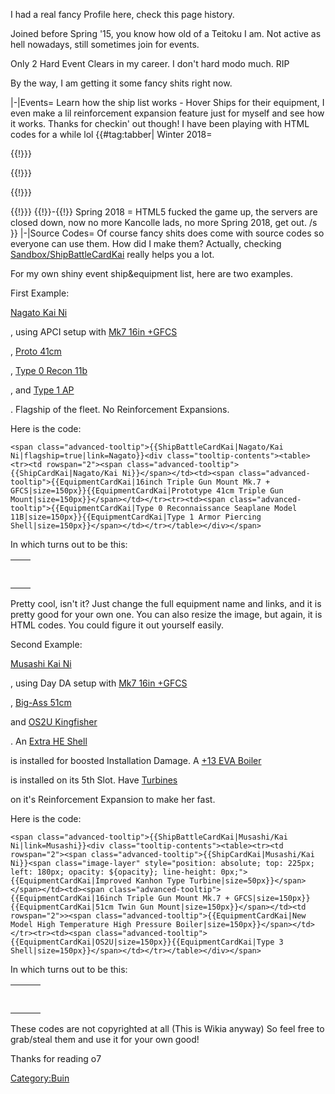 I had a real fancy Profile here, check this page history.

Joined before Spring '15, you know how old of a Teitoku I am. Not active as hell nowadays, still sometimes join for events.

Only 2 Hard Event Clears in my career. I don't hard modo much. RIP

By the way, I am getting it some fancy shits right now.

<tabber>
|-|Events=
Learn how the ship list works - Hover Ships for their equipment, I even make a lil reinforcement expansion feature just for myself and see how it works. Thanks for checkin' out though! I have been playing with HTML codes for a while lol
{{#tag:tabber|
Winter 2018=

{{{!}} border="1" class="article-table" style="width: 650px;"
! colspan="2" style="text-align: center; background:#E0FFFF"{{!}} Winter 2018 Event (Ongoing)
[[File:Winter_2018_Event_Banner.gif|650px]]
{{!}}-
{{!}} style="background:#e5d5ff; color:red; font-size:120%;"{{!}}<b>Fucking Tanaka REEEEEEEEEEEEEEEEEEEEEEEEEEEEEEEE </b>
<b>Okay really. Fuck you literally, Tanaka</b>

<div style="color:black"><b>Why Fancy Planners? To reinforce my shitty Wikia HTML skills shit. </b>
<b>All the equips listed is for the Boss. Each TP/HP Bar count as one, and THOSE FUCKING GLIMMICKS WON'T COUNT IT REEEEEEEEEEE</b>
{{{!}} class="mw-collapsible mw-collapsed wikitable" style="width: 625px; text-align: center;"
! colspan="2" style="background:#c0eaff"{{!}} E-1 (Hard Clear!)
[[File:Winter_2018_Event_E-1_Banner.png]]
{{!}}-
{{!}} style="background:#e5d5ff; font-size:100%; text-align: left;"{{!}}<b>Fuck off lads, ASW time. No Isuzu this time. Throwing in my Waifus as replacement. </b>
<b>BTW I REGRET NOT GETTIN' DAT 124 ASDICK REEEEEEEE</b>
{{{!}} border="0" cellpadding="0" cellspacing="0" class="article-table" style="width: 600px;"
! colspan="2" style="text-align: center; background:#8B0000; color:#FFFFFF"{{!}} Mode: Hard (甲作戦)
{{!}}-
! colspan="2" style="text-align: center; background:#8B0000; color:#FFFFFF"{{!}}
Stats: LOS33(x1/x3/x4):15.5/55.5/75.5, FAST
{{!}}-
! style="text-align: center; background:#8B0000; color:#FFFFFF"{{!}} Fleet
! style="text-align: center; background:#8B0000; color:#FFFFFF"{{!}} Level & Notes
{{!}}-
{{!}} style="text-align: center; background:#FFFAFA;"{{!}}<span class="advanced-tooltip">{{ShipBattleCardKai|Hatsukaze/Kai|flagship=true|link=Hatsukaze}}<div class="tooltip-contents">
<table><tr><td rowspan="2"><span class="advanced-tooltip">{{ShipCardKai|Hatsukaze/Kai}}<span class="image-layer" style="position: absolute; top: 225px; left: 180px; opacity: ${opacity}; line-height: 0px;">{{EquipmentCardKai|Emergency Repair Personnel|size=50px}}</span></span></td><td><span class="advanced-tooltip">{{EquipmentCardKai|Type 3 Active Sonar|size=150px}}{{EquipmentCardKai|Type 3 Active Sonar|size=150px}}</span></td></tr><tr><td><span class="advanced-tooltip">{{EquipmentCardKai|Type 3 Depth Charge Projector|size=150px}}</span></td></tr></table></div></span>
{{!}} style="text-align: center; background:#FFFAFA;"{{!}}<b>123+ , OSAW</b>
{{!}}-
{{!}} style="text-align: center; background:#FFFAFA;"{{!}}<span class="advanced-tooltip">{{ShipBattleCardKai|Sendai/Kai Ni|link=Sendai}}
<div class="tooltip-contents"><table><tr><td rowspan="2"><span class="advanced-tooltip">{{ShipCardKai|Sendai/Kai Ni}}</span></td><td><span class="advanced-tooltip">{{EquipmentCardKai|Type 4 Passive Sonar|size=150px}}{{EquipmentCardKai|Type 3 Active Sonar|size=150px}}</span></td></tr><tr><td><span class="advanced-tooltip">{{EquipmentCardKai|Type 3 Depth Charge Projector|size=150px}}</span></td></tr></table></div></span>
{{!}} style="text-align: center; background:#FFFAFA;"{{!}}<b>93+ , OSAW</b>
{{!}}-
{{!}} style="text-align: center; background:#FFFAFA;"{{!}}<span class="advanced-tooltip">{{ShipBattleCardKai|Hibiki/Kai Ni|link=Hibiki}}
<div class="tooltip-contents"><table><tr><td rowspan="2"><span class="advanced-tooltip">{{ShipCardKai|Hibiki/Kai Ni}}</span></td><td><span class="advanced-tooltip">{{EquipmentCardKai|Type 3 Active Sonar|size=150px}}{{EquipmentCardKai|Type 3 Active Sonar|size=150px}}</span></td></tr><tr><td><span class="advanced-tooltip">{{EquipmentCardKai|Type 3 Depth Charge Projector|size=150px}}</span></td></tr></table></div></span>
{{!}} style="text-align: center; background:#FFFAFA;"{{!}}<b>95+ , OASW</b>
{{!}}-
{{!}} style="text-align: center; background:#FFFAFA;"{{!}}<span class="advanced-tooltip">{{ShipBattleCardKai|Naka/Kai Ni|link=Naka}}
<div class="tooltip-contents"><table><tr><td rowspan="2"><span class="advanced-tooltip">{{ShipCardKai|Naka/Kai Ni}}</span></td><td><span class="advanced-tooltip">{{EquipmentCardKai|Type 3 Active Sonar|size=150px}}{{EquipmentCardKai|Type 2 Depth Charge|size=150px}}</span></td></tr><tr><td><span class="advanced-tooltip">{{EquipmentCardKai|Type 3 Depth Charge Projector|size=150px}}</span></td></tr></table></div></span>
{{!}} style="text-align: center; background:#FFFAFA;"{{!}}<b>53+</b>
{{!}}-
{{!}} style="text-align: center; background:#FFFAFA;"{{!}}<span class="advanced-tooltip">{{ShipBattleCardKai|Murasame/Kai|link=Murasame}}
<div class="tooltip-contents"><table><tr><td rowspan="2"><span class="advanced-tooltip">{{ShipCardKai|Murasame/Kai}}</span></td><td><span class="advanced-tooltip">{{EquipmentCardKai|Type 3 Active Sonar|size=150px}}{{EquipmentCardKai|Type 3 Depth Charge Projector|size=150px}}</span></td></tr><tr><td><span class="advanced-tooltip">{{EquipmentCardKai|Type 22 Surface Radar Kai 4|size=150px}}</span></td></tr></table></div></span>
{{!}} style="text-align: center; background:#FFFAFA;"{{!}}<b>49+</b>
{{!}}-
{{!}} style="text-align: center; background:#FFFAFA;"{{!}}<span class="advanced-tooltip">{{ShipBattleCardKai|Shouhou/Kai|link=Shouhou}}
<div class="tooltip-contents"><table><tr><td rowspan="2"><span class="advanced-tooltip">{{ShipCardKai|Shouhou/Kai}}</span></td><td><span class="advanced-tooltip">{{EquipmentCardKai|Tenzan Model 12 (Murata Squadron)|size=150px}}{{EquipmentCardKai|Type 97 Torpedo Bomber (Tomonaga Squadron)|size=150px}}</span></td></tr><tr><td><span class="advanced-tooltip">{{EquipmentCardKai|Type 97 Torpedo Bomber (Skilled)|size=150px}}{{EquipmentCardKai|Saiun|size=150px}}</span></td></tr></table></div></span>
{{!}} style="text-align: center; background:#FFFAFA;"{{!}}<b>49+</b>
{{!}}-
! colspan="2" style="width: 325px;text-align: center; background:#8B0000; color:#FFFFFF"{{!}} LBAS
{{!}}-
{{!}} colspan="2" style="width: 325px;text-align:center; background:#FFFAFA;"{{!}}<span class="advanced-tooltip">{{EquipmentCardKai|Toukai (901 Air Group)|link=Toukai (901 Air Group)|size=80px}}<div class="tooltip-contents"><span class="advanced-tooltip">{{EquipmentCardKai|Toukai (901 Air Group)}}</span></div></span> <span class="advanced-tooltip">{{EquipmentCardKai|Prototype Toukai|link=Prototype Toukai||size=80px}}<div class="tooltip-contents"><span class="advanced-tooltip">{{EquipmentCardKai|Prototype Toukai}}</span></div></span> <span class="advanced-tooltip">{{EquipmentCardKai|Type 1 Land-based Attack Aircraft Model 22A|link=Type 1 Land-based Attack Aircraft Model 22A|size=80px}}<div class="tooltip-contents"><span class="advanced-tooltip">{{EquipmentCardKai|Type 1 Land-based Attack Aircraft Model 22A}}</span></div></span> <span class="advanced-tooltip">{{EquipmentCardKai|Type 1 Land-based Attack Aircraft Model 34|link=Type 1 Land-based Attack Aircraft Model 34|size=80px}}<div class="tooltip-contents"><span class="advanced-tooltip">{{EquipmentCardKai|Type 1 Land-based Attack Aircraft Model 34}}</span></div></span>
{{!}}-
! colspan="2" style="width: 325px;text-align: center; background:#8B0000; color:#FFFFFF"{{!}} Noticeable drops
{{!}}-
{{!}} colspan="2" style="width: 325px;text-align:center; background:#FFFAFA;"{{!}}<span class="advanced-tooltip">{{ShipBattleCardKai|Maruyu|link=Maruyu}}<div class="tooltip-contents"><span class="advanced-tooltip">{{ShipCardKai|Maruyu}}</span></div></span> <b>x1</b>
{{!}}-
! colspan="2" style="width: 325px;text-align: center; background:#8B0000; color:#FFFFFF"{{!}} Extra Ship(s)
{{!}}-
! style="width: 325px;text-align: center; background:#8B0000; color:#FFFFFF"{{!}} Ship(s)
! style="width: 325px;text-align: center; background:#8B0000; color:#FFFFFF"{{!}} Reason
{{!}}-
{{!}} style="width: 325px;text-align:center; background:#FFFAFA;"{{!}} N/A
<b>(Clean Clear!)</b>
{{!}} style="width: 325px;text-align:center; background:#FFFAFA;"{{!}} N/A
<b>(Clean Clear!)</b>
{{!}}}
{{!}}}

{{{!}} class="mw-collapsible mw-collapsed wikitable" style="width: 625px; text-align: center;"
! colspan="2" style="background:#c0eaff"{{!}} E-2 (Hard Clear!)
[[File:Winter_2018_Event_E-2_Banner.png]]
{{!}}-
{{!}} style="background:#e5d5ff; font-size:100%; text-align: left;"{{!}}<b>So I beat E-1. Well the first maps are quite easy anyway. Making the Ship List Below though, is harder than this map...probably.

Fuck the Gimmicks and Double Shiplocks, though. There goes Nishimura Fleet.</b>
{{{!}} border="0" cellpadding="0" cellspacing="0" class="article-table" style="width: 600px;"
! colspan="2" style="text-align: center; background:#8B0000; color:#FFFFFF"{{!}} Mode: Hard (甲作戦)
{{!}}-
! colspan="2" style="text-align: center; background:#8B0000; color:#FFFFFF"{{!}}
Stats: Kurita Fleet Members: 8
{{!}}-
! style="text-align: center; background:#8B0000; color:#FFFFFF"{{!}} Main Fleet
! style="text-align: center; background:#8B0000; color:#FFFFFF"{{!}} Level & Notes
{{!}}-
{{!}} style="text-align: center; background:#FFFAFA;"{{!}}<span class="advanced-tooltip">{{ShipBattleCardKai|Maya/Kai Ni|flagship=true|link=Maya}}<div class="tooltip-contents">
<table><tr><td rowspan="2"><span class="advanced-tooltip">{{ShipCardKai|Maya/Kai Ni}}</span></td><td><span class="advanced-tooltip">{{EquipmentCardKai|Fleet Command Facility|size=150px}}</span><span class="advanced-tooltip">{{EquipmentCardKai|25mm Triple Autocannon Mount (Concentrated Deployment)|size=150px}}</span></td></tr><tr><td><span class="advanced-tooltip">{{EquipmentCardKai|5inch Twin Gun Mount Mk.28 mod.2|size=150px}}</span><span class="advanced-tooltip">{{EquipmentCardKai|FuMO25 Radar|size=150px}}</span></td></tr></table></div></span>
{{!}} style="text-align: center; background:#FFFAFA;"{{!}}<b>99, AACI, FCF</b>
{{!}}-
{{!}} style="text-align: center; background:#FFFAFA;"{{!}}<span class="advanced-tooltip">{{ShipBattleCardKai|Roma/Kai|link=Roma}}<div class="tooltip-contents">
<table><tr><td rowspan="2"><span class="advanced-tooltip">{{ShipCardKai|Roma/Kai}}</span></td><td><span class="advanced-tooltip">{{EquipmentCardKai|16inch Triple Gun Mount Mk.7|size=150px}}</span><span class="advanced-tooltip">{{EquipmentCardKai|16inch Triple Gun Mount Mk.7|size=150px}}</span></td></tr><tr><td><span class="advanced-tooltip">{{EquipmentCardKai|Type 0 Observation Seaplane|size=150px}}</span><span class="advanced-tooltip">{{EquipmentCardKai|Type 2 Seaplane Fighter Kai|size=150px}}</span></td></tr></table></div></span>
{{!}} style="text-align: center; background:#FFFAFA;"{{!}}<b>99, DDA</b>
{{!}}-
{{!}} style="text-align: center; background:#FFFAFA;"{{!}}<span class="advanced-tooltip">{{ShipBattleCardKai|Haruna/Kai Ni|link=Haruna}}<div class="tooltip-contents">
<table><tr><td rowspan="2"><span class="advanced-tooltip">{{ShipCardKai|Haruna/Kai Ni}}</span></td><td><span class="advanced-tooltip">{{EquipmentCardKai|38.1cm Mk.I Twin Gun Mount|size=150px}}</span><span class="advanced-tooltip">{{EquipmentCardKai|38.1cm Mk.I Twin Gun Mount|size=150px}}</span></td></tr><tr><td><span class="advanced-tooltip">{{EquipmentCardKai|Type 0 Reconnaissance Seaplane Model 11B (Skilled)|size=150px}}</span><span class="advanced-tooltip">{{EquipmentCardKai|Type 1 Armor Piercing Shell|size=150px}}</span></td></tr></table></div></span>
{{!}} style="text-align: center; background:#FFFAFA;"{{!}}<b>99, APCI</b>
{{!}}-
{{!}} style="text-align: center; background:#FFFAFA;"{{!}}<span class="advanced-tooltip">{{ShipBattleCardKai|Kumano/Carrier Kai Ni|link=Kumano}}<div class="tooltip-contents">
<table><tr><td rowspan="2"><span class="advanced-tooltip">{{ShipCardKai|Kumano/Carrier Kai Ni}}</span></td><td><span class="advanced-tooltip">{{EquipmentCardKai|Tenzan Model 12 (Murata Squadron)|size=150px}}</span><span class="advanced-tooltip">{{EquipmentCardKai|Fw 190T Kai|size=150px}}</span></td></tr><tr><td><span class="advanced-tooltip">{{EquipmentCardKai|Reppuu|size=150px}}</span><span class="advanced-tooltip">{{EquipmentCardKai|Reppuu|size=150px}}</span></td></tr></table></div></span>
{{!}} style="text-align: center; background:#FFFAFA;"{{!}}<b>99</b>
{{!}}-
{{!}} style="text-align: center; background:#FFFAFA;"{{!}}<span class="advanced-tooltip">{{ShipBattleCardKai|Suzuya/Carrier Kai Ni|link=Suzuya}}<div class="tooltip-contents">
<table><tr><td rowspan="2"><span class="advanced-tooltip">{{ShipCardKai|Suzuya/Carrier Kai Ni}}</span></td><td><span class="advanced-tooltip">{{EquipmentCardKai|Type 97 Torpedo Bomber (Tomonaga Squadron)|size=150px}}</span><span class="advanced-tooltip">{{EquipmentCardKai|Reppuu|size=150px}}</span></td></tr><tr><td><span class="advanced-tooltip">{{EquipmentCardKai|Reppuu|size=150px}}</span><span class="advanced-tooltip">{{EquipmentCardKai|Saiun|size=150px}}</span></td></tr></table></div></span>
{{!}} style="text-align: center; background:#FFFAFA;"{{!}}<b>95+</b>
{{!}}-
{{!}} style="text-align: center; background:#FFFAFA;"{{!}}<span class="advanced-tooltip">{{ShipBattleCardKai|Mikuma/Kai|link=Mikuma}}<div class="tooltip-contents">
<table><tr><td rowspan="2"><span class="advanced-tooltip">{{ShipCardKai|Mikuma/Kai}}</span></td><td><span class="advanced-tooltip">{{EquipmentCardKai|20.3cm (No.2) Twin Gun Mount|size=150px}}</span><span class="advanced-tooltip">{{EquipmentCardKai|Zuiun Model 12|size=150px}}</span></td></tr><tr><td><span class="advanced-tooltip">{{EquipmentCardKai|20.3cm (No.2) Twin Gun Mount|size=150px}}</span><span class="advanced-tooltip">{{EquipmentCardKai|Zuiun Model 12|size=150px}}</span></td></tr></table></div></span>
{{!}} style="text-align: center; background:#FFFAFA;"{{!}}<b>76+, DDA</b>
{{!}}-
! style="text-align: center; background:#8B0000; color:#FFFFFF"{{!}} Escort Fleet
! style="text-align: center; background:#8B0000; color:#FFFFFF"{{!}} Level & Notes
{{!}}-
{{!}} style="text-align: center; background:#FFFAFA;"{{!}}<span class="advanced-tooltip">{{ShipBattleCardKai|Jintsuu/Kai Ni|flagship=true|link=Jintsuu}}<div class="tooltip-contents">
<table><tr><td rowspan="2"><span class="advanced-tooltip">{{ShipCardKai|Jintsuu/Kai Ni}}</span></td><td><span class="advanced-tooltip">{{EquipmentCardKai|20.3cm (No.3) Twin Gun Mount|size=150px}}</span><span class="advanced-tooltip">{{EquipmentCardKai|20.3cm (No.3) Twin Gun Mount|size=150px}}</span></td></tr><tr><td><span class="advanced-tooltip">{{EquipmentCardKai|Type 98 Reconnaissance Seaplane (Night Recon)|size=150px}}</span></td></tr></table></div></span>
{{!}} style="text-align: center; background:#FFFAFA;"{{!}}<b>99, DDA</b>
{{!}}-
{{!}} style="text-align: center; background:#FFFAFA;"{{!}}<span class="advanced-tooltip">{{ShipBattleCardKai|Choukai/Kai Ni|link=Choukai}}<div class="tooltip-contents">
<table><tr><td rowspan="2"><span class="advanced-tooltip">{{ShipCardKai|Choukai/Kai Ni}}</span></td><td><span class="advanced-tooltip">{{EquipmentCardKai|SKC34 20.3cm Twin Gun Mount|size=150px}}</span><span class="advanced-tooltip">{{EquipmentCardKai|SKC34 20.3cm Twin Gun Mount|size=150px}}</span></td></tr><tr><td><span class="advanced-tooltip">{{EquipmentCardKai|Type 0 Observation Seaplane|size=150px}}</span><span class="advanced-tooltip">{{EquipmentCardKai|Star Shell|size=150px}}</span></td></tr></table></div></span>
{{!}} style="text-align: center; background:#FFFAFA;"{{!}}<b>92+, DDA</b>
{{!}}-
{{!}} style="text-align: center; background:#FFFAFA;"{{!}}<span class="advanced-tooltip">{{ShipBattleCardKai|Kitakami/Kai Ni|link=Kitakami}}<div class="tooltip-contents">
<table><tr><td rowspan="2"><span class="advanced-tooltip">{{ShipCardKai|Kitakami/Kai Ni}}</span></td><td><span class="advanced-tooltip">{{EquipmentCardKai|OTO 152mm Triple Rapid Fire Gun Mount|size=150px}}</span><span class="advanced-tooltip">{{EquipmentCardKai|OTO 152mm Triple Rapid Fire Gun Mount|size=150px}}</span></td></tr><tr><td><span class="advanced-tooltip">{{EquipmentCardKai|Kouhyouteki|size=150px}}</span></td></tr></table></div></span>
{{!}} style="text-align: center; background:#FFFAFA;"{{!}}<b>99, OTorp</b>
{{!}}-
{{!}} style="text-align: center; background:#FFFAFA;"{{!}}<span class="advanced-tooltip">{{ShipBattleCardKai|Urakaze/Kai|link=Urakaze}}<div class="tooltip-contents">
<table><tr><td rowspan="2"><span class="advanced-tooltip">{{ShipCardKai|Urakaze/Kai}}</span></td><td><span class="advanced-tooltip">{{EquipmentCardKai|10cm Twin High-angle Gun Mount + Anti-Aircraft Fire Director|size=150px}}</span><span class="advanced-tooltip">{{EquipmentCardKai|10cm Twin High-angle Gun Mount + Anti-Aircraft Fire Director|size=150px}}</span></td></tr><tr><td><span class="advanced-tooltip">{{EquipmentCardKai|Searchlight|size=150px}}</span></td></tr></table></div></span>
{{!}} style="text-align: center; background:#FFFAFA;"{{!}}<b>35+</b>
{{!}}-
{{!}} style="text-align: center; background:#FFFAFA;"{{!}}<span class="advanced-tooltip">{{ShipBattleCardKai|Shimakaze/Kai|link=Shimakaze}}<div class="tooltip-contents">
<table><tr><td rowspan="2"><span class="advanced-tooltip">{{ShipCardKai|Shimakaze/Kai}}</span></td><td><span class="advanced-tooltip">{{EquipmentCardKai|10cm Twin High-angle Gun Mount + Anti-Aircraft Fire Director|size=150px}}</span><span class="advanced-tooltip">{{EquipmentCardKai|10cm Twin High-angle Gun Mount + Anti-Aircraft Fire Director|size=150px}}</span></td></tr><tr><td><span class="advanced-tooltip">{{EquipmentCardKai|Type 13 Air Radar Kai|size=150px}}</span></td></tr></table></div></span>
{{!}} style="text-align: center; background:#FFFAFA;"{{!}}<b>54+, AACI</b>
{{!}}-
{{!}} style="text-align: center; background:#FFFAFA;"{{!}}<span class="advanced-tooltip">{{ShipBattleCardKai|Yukikaze/Kai|link=Yukikaze}}<div class="tooltip-contents">
<table><tr><td rowspan="2"><span class="advanced-tooltip">{{ShipCardKai|Yukikaze/Kai}}</span></td><td><span class="advanced-tooltip">{{EquipmentCardKai|61cm Quintuple (Oxygen) Torpedo Mount|size=150px}}</span><span class="advanced-tooltip">{{EquipmentCardKai|61cm Quintuple (Oxygen) Torpedo Mount|size=150px}}</span></td></tr><tr><td><span class="advanced-tooltip">{{EquipmentCardKai|Skilled Lookouts|size=150px}}</span></td></tr></table></div></span>
{{!}} style="text-align: center; background:#FFFAFA;"{{!}}<b>100+, TorpCI</b>
{{!}}-
! colspan="2" style="width: 325px;text-align: center; background:#8B0000; color:#FFFFFF"{{!}} LBAS
{{!}}-
{{!}} colspan="2" style="width: 325px;text-align:center; background:#FFFAFA;"{{!}}<span class="advanced-tooltip">{{EquipmentCardKai|Type 1 Land-based Attack Aircraft Model 22A|link=Type 1 Land-based Attack Aircraft Model 22A|size=80px}}<div class="tooltip-contents"><span class="advanced-tooltip">{{EquipmentCardKai|Type 1 Land-based Attack Aircraft Model 22A}}</span></div></span> <span class="advanced-tooltip">{{EquipmentCardKai|Type 1 Land-based Attack Aircraft Model 34|link=Type 1 Land-based Attack Aircraft Model 34|size=80px}}<div class="tooltip-contents"><span class="advanced-tooltip">{{EquipmentCardKai|Type 1 Land-based Attack Aircraft Model 34}}</span></div></span> <span class="advanced-tooltip">{{EquipmentCardKai|Type 1 Land-based Attack Aircraft|link=Type 1 Land-based Attack Aircraft|size=80px}}<div class="tooltip-contents"><span class="advanced-tooltip">{{EquipmentCardKai|Type 1 Land-based Attack Aircraft}}</span></div></span> <span class="advanced-tooltip">{{EquipmentCardKai|Type 2 Large Flying Boat|link=Type 2 Large Flying Boat||size=80px}}<div class="tooltip-contents"><span class="advanced-tooltip">{{EquipmentCardKai|Type 2 Large Flying Boat}}</span></div></span>
{{!}}-
! colspan="2" style="width: 325px;text-align: center; background:#8B0000; color:#FFFFFF"{{!}} Noticeable drops
{{!}}-
{{!}} colspan="2" style="width: 325px;text-align:center; background:#FFFAFA;"{{!}}<span class="advanced-tooltip">{{ShipBattleCardKai|Kunashiri|link=Kunashiri}}<div class="tooltip-contents"><span class="advanced-tooltip">{{ShipCardKai|Kunashiri}}</span></div></span>
{{!}}-
! colspan="2" style="width: 325px;text-align: center; background:#8B0000; color:#FFFFFF"{{!}} Extra Ship(s)
{{!}}-
! style="width: 325px;text-align: center; background:#8B0000; color:#FFFFFF"{{!}} Ship(s)
! style="width: 325px;text-align: center; background:#8B0000; color:#FFFFFF"{{!}} Reason
{{!}}-
{{!}} style="width: 325px;text-align:center; background:#FFFAFA;"{{!}}<span class="advanced-tooltip">{{ShipBattleCardKai|Fusou/Kai Ni|link=Fusou}}
<div class="tooltip-contents"><span class="advanced-tooltip">{{ShipCardKai|Fusou/Kai Ni}}</span></div></span>
{{!}} rowspan="7" style="width: 325px;text-align:center; background:#FFFAFA;"{{!}}<b>Nishimura Fleet</b>
{{!}}-
{{!}} style="width: 325px;text-align:center; background:#FFFAFA;"{{!}}<span class="advanced-tooltip">{{ShipBattleCardKai|Yamashiro/Kai Ni|link=Yamashiro}}
<div class="tooltip-contents"><span class="advanced-tooltip">{{ShipCardKai|Yamashiro/Kai Ni}}</span></div></span>
{{!}}-
{{!}} style="width: 325px;text-align:center; background:#FFFAFA;"{{!}}<span class="advanced-tooltip">{{ShipBattleCardKai|Mogami/Kai|link=Mogami}}
<div class="tooltip-contents"><span class="advanced-tooltip">{{ShipCardKai|Mogami/Kai}}</span></div></span>
{{!}}-
{{!}} style="width: 325px;text-align:center; background:#FFFAFA;"{{!}}<span class="advanced-tooltip">{{ShipBattleCardKai|Michishio/Kai|link=Michishio}}
<div class="tooltip-contents"><span class="advanced-tooltip">{{ShipCardKai|Michishio/Kai}}</span></div></span>
{{!}}-
{{!}} style="width: 325px;text-align:center; background:#FFFAFA;"{{!}}<span class="advanced-tooltip">{{ShipBattleCardKai|Asagumo/Kai|link=Asagumo}}
<div class="tooltip-contents"><span class="advanced-tooltip">{{ShipCardKai|Asagumo/Kai}}</span></div></span>
{{!}}-
{{!}} style="width: 325px;text-align:center; background:#FFFAFA;"{{!}}<span class="advanced-tooltip">{{ShipBattleCardKai|Yamagumo/Kai|link=Yamagumo}}
<div class="tooltip-contents"><span class="advanced-tooltip">{{ShipCardKai|Yamagumo/Kai}}</span></div></span>
{{!}}-
{{!}} style="width: 325px;text-align:center; background:#FFFAFA;"{{!}}<span class="advanced-tooltip">{{ShipBattleCardKai|Shigure/Kai Ni|link=Shigure}}
<div class="tooltip-contents"><span class="advanced-tooltip">{{ShipCardKai|Shigure/Kai Ni}}</span></div></span>
{{!}}}
{{!}}}

{{{!}} class="mw-collapsible mw-collapsed wikitable" style="width: 625px; text-align: center;"
! colspan="2" style="background:#c0eaff"{{!}} E-3
[[File:Winter_2018_Event_E-3_Banner.png]]
{{!}}-
{{!}} style="background:#e5d5ff; font-size:100%; text-align: left;"{{!}}<b>Locking Ozawa here. There's nothing bigger than it. Since my pals told me,"This is not hard," I am going to complete this map in Hard Mode.

Godspeed. Good thing there is no extra tags.</b>
{{{!}} border="0" cellpadding="0" cellspacing="0" class="article-table" style="width: 600px;"
! colspan="2" style="text-align: center; background:#8B0000; color:#FFFFFF"{{!}} Mode: Hard (甲作戦)
{{!}}-
! colspan="2" style="text-align: center; background:#8B0000; color:#FFFFFF"{{!}}
Stats: Ozawa Fleet Members: 8
{{!}}-
! style="text-align: center; background:#8B0000; color:#FFFFFF"{{!}} Main Fleet
! style="text-align: center; background:#8B0000; color:#FFFFFF"{{!}} Level & Notes
{{!}}-
{{!}} style="text-align: center; background:#FFFAFA;"{{!}}<span class="advanced-tooltip">{{ShipBattleCardKai|Hyuuga/Kai|flagship=true|link=Hyuuga}}<div class="tooltip-contents">
<table><tr><td rowspan="2"><span class="advanced-tooltip">{{ShipCardKai|Hyuuga/Kai}}</span></td><td><span class="advanced-tooltip">{{EquipmentCardKai|Prototype 41cm Triple Gun Mount|size=150px}}</span><span class="advanced-tooltip">{{EquipmentCardKai|Prototype 41cm Triple Gun Mount|size=150px}}</span></td></tr><tr><td><span class="advanced-tooltip">{{EquipmentCardKai|Fleet Command Facility|size=150px}}</span><span class="advanced-tooltip">{{EquipmentCardKai|Zuiun Model 12|size=150px}}</span></td></tr></table></div></span>
{{!}} style="text-align: center; background:#FFFAFA;"{{!}}<b>62+, DDA, FCF</b>
{{!}}-
{{!}} style="text-align: center; background:#FFFAFA;"{{!}}<span class="advanced-tooltip">{{ShipBattleCardKai|Ise/Kai|link=Ise}}<div class="tooltip-contents">
<table><tr><td rowspan="2"><span class="advanced-tooltip">{{ShipCardKai|Ise/Kai}}</span></td><td><span class="advanced-tooltip">{{EquipmentCardKai|16inch Triple Gun Mount Mk.7|size=150px}}</span><span class="advanced-tooltip">{{EquipmentCardKai|16inch Triple Gun Mount Mk.7|size=150px}}</span></td></tr><tr><td><span class="advanced-tooltip">{{EquipmentCardKai|Type 2 Seaplane Fighter Kai|size=150px}}</span><span class="advanced-tooltip">{{EquipmentCardKai|Zuiun Model 12|size=150px}}</span></td></tr></table></div></span>
{{!}} style="text-align: center; background:#FFFAFA;"{{!}}<b>78+, DDA</b>
{{!}}-
{{!}} style="text-align: center; background:#FFFAFA;"{{!}}<span class="advanced-tooltip">{{ShipBattleCardKai|Zuikaku/Kai Ni A|link=Zuikaku}}<div class="tooltip-contents">
<table><tr><td rowspan="2"><span class="advanced-tooltip">{{ShipCardKai|Zuikaku/Kai Ni A}}</span></td><td><span class="advanced-tooltip">{{EquipmentCardKai|Tenzan Model 12 (Murata Squadron)|size=150px}}</span><span class="advanced-tooltip">{{EquipmentCardKai|F4U-1D|size=150px}}</span></td></tr><tr><td><span class="advanced-tooltip">{{EquipmentCardKai|Type 99 Dive Bomber (Egusa Squadron)|size=150px}}</span><span class="advanced-tooltip">{{EquipmentCardKai|Seafire Mk.III Kai|size=150px}}</span></td></tr></table></div></span>
{{!}} style="text-align: center; background:#FFFAFA;"{{!}}<b>99, CVCI</b>
{{!}}-
{{!}} style="text-align: center; background:#FFFAFA;"{{!}}<span class="advanced-tooltip">{{ShipBattleCardKai|Shoukaku/Kai Ni A|link=Shoukaku}}<div class="tooltip-contents">
<table><tr><td rowspan="2"><span class="advanced-tooltip">{{ShipCardKai|Shoukaku/Kai Ni A}}</span></td><td><span class="advanced-tooltip">{{EquipmentCardKai|Type 97 Torpedo Bomber (Tomonaga Squadron)|size=150px}}</span><span class="advanced-tooltip">{{EquipmentCardKai|Fw 190T Kai|size=150px}}</span></td></tr><tr><td><span class="advanced-tooltip">{{EquipmentCardKai|Reppuu|size=150px}}</span><span class="advanced-tooltip">{{EquipmentCardKai|Shiden Kai 2|size=150px}}</span></td></tr></table></div></span>
{{!}} style="text-align: center; background:#FFFAFA;"{{!}}<b>99</b>
{{!}}-
{{!}} style="text-align: center; background:#FFFAFA;"{{!}}<span class="advanced-tooltip">{{ShipBattleCardKai|Chiyoda/Carrier Kai Ni|link=Chiyoda}}<div class="tooltip-contents">
<table><tr><td rowspan="2"><span class="advanced-tooltip">{{ShipCardKai|Chiyoda/Carrier Kai Ni}}</span></td><td><span class="advanced-tooltip">{{EquipmentCardKai|Ryuusei|size=150px}}</span><span class="advanced-tooltip">{{EquipmentCardKai|Reppuu|size=150px}}</span></td></tr><tr><td><span class="advanced-tooltip">{{EquipmentCardKai|Reppuu|size=150px}}</span><span class="advanced-tooltip">{{EquipmentCardKai|Saiun|size=150px}}</span></td></tr></table></div></span>
{{!}} style="text-align: center; background:#FFFAFA;"{{!}}<b>76+</b>
{{!}}-
{{!}} style="text-align: center; background:#FFFAFA;"{{!}}<span class="advanced-tooltip">{{ShipBattleCardKai|Chitose/Carrier Kai Ni|link=Chitose}}<div class="tooltip-contents">
<table><tr><td rowspan="2"><span class="advanced-tooltip">{{ShipCardKai|Chitose/Carrier Kai Ni}}</span></td><td><span class="advanced-tooltip">{{EquipmentCardKai|Ryuusei|size=150px}}</span><span class="advanced-tooltip">{{EquipmentCardKai|Reppuu|size=150px}}</span></td></tr><tr><td><span class="advanced-tooltip">{{EquipmentCardKai|Reppuu|size=150px}}</span><span class="advanced-tooltip">{{EquipmentCardKai|Reppuu|size=150px}}</span></td></tr></table></div></span>
{{!}} style="text-align: center; background:#FFFAFA;"{{!}}<b>72+</b>
{{!}}-
! style="text-align: center; background:#8B0000; color:#FFFFFF"{{!}} Escort Fleet
! style="text-align: center; background:#8B0000; color:#FFFFFF"{{!}} Level & Notes
{{!}}-
{{!}} style="text-align: center; background:#FFFAFA;"{{!}}<span class="advanced-tooltip">{{ShipBattleCardKai|Tama/Kai Ni|flagship=true|link=Tama}}<div class="tooltip-contents">
<table><tr><td rowspan="2"><span class="advanced-tooltip">{{ShipCardKai|Tama/Kai Ni}}</span></td><td><span class="advanced-tooltip">{{EquipmentCardKai|20.3cm (No.3) Twin Gun Mount|size=150px}}</span><span class="advanced-tooltip">{{EquipmentCardKai|20.3cm (No.3) Twin Gun Mount|size=150px}}</span></td></tr><tr><td><span class="advanced-tooltip">{{EquipmentCardKai|Type 98 Reconnaissance Seaplane (Night Recon)|size=150px}}</span></td></tr></table></div></span>
{{!}} style="text-align: center; background:#FFFAFA;"{{!}}<b>70+, DDA</b>
{{!}}-
{{!}} style="text-align: center; background:#FFFAFA;"{{!}}<span class="advanced-tooltip">{{ShipBattleCardKai|Prinz Eugen/Kai|link=Prinz Eugen}}<div class="tooltip-contents">
<table><tr><td rowspan="2"><span class="advanced-tooltip">{{ShipCardKai|Prinz Eugen/Kai}}</span></td><td><span class="advanced-tooltip">{{EquipmentCardKai|SKC34 20.3cm Twin Gun Mount|size=150px}}</span><span class="advanced-tooltip">{{EquipmentCardKai|SKC34 20.3cm Twin Gun Mount|size=150px}}</span></td></tr><tr><td><span class="advanced-tooltip">{{EquipmentCardKai|Type 0 Reconnaissance Seaplane Model 11B (Skilled)|size=150px}}</span><span class="advanced-tooltip">{{EquipmentCardKai|Star Shell|size=150px}}</span></td></tr></table></div></span>
{{!}} style="text-align: center; background:#FFFAFA;"{{!}}<b>99, DDA</b>
{{!}}-
{{!}} style="text-align: center; background:#FFFAFA;"{{!}}<span class="advanced-tooltip">{{ShipBattleCardKai|Ooi/Kai Ni|link=Ooi}}<div class="tooltip-contents">
<table><tr><td rowspan="2"><span class="advanced-tooltip">{{ShipCardKai|Ooi/Kai Ni}}</span></td><td><span class="advanced-tooltip">{{EquipmentCardKai|OTO 152mm Triple Rapid Fire Gun Mount|size=150px}}</span><span class="advanced-tooltip">{{EquipmentCardKai|OTO 152mm Triple Rapid Fire Gun Mount|size=150px}}</span></td></tr><tr><td><span class="advanced-tooltip">{{EquipmentCardKai|Kouhyouteki|size=150px}}</span></td></tr></table></div></span>
{{!}} style="text-align: center; background:#FFFAFA;"{{!}}<b>99, OTorp</b>
{{!}}-
{{!}} style="text-align: center; background:#FFFAFA;"{{!}}<span class="advanced-tooltip">{{ShipBattleCardKai|Kiso/Kai Ni|link=Kiso}}<div class="tooltip-contents">
<table><tr><td rowspan="2"><span class="advanced-tooltip">{{ShipCardKai|Kiso/Kai Ni}}</span></td><td><span class="advanced-tooltip">{{EquipmentCardKai|OTO 152mm Triple Rapid Fire Gun Mount|size=150px}}</span><span class="advanced-tooltip">{{EquipmentCardKai|OTO 152mm Triple Rapid Fire Gun Mount|size=150px}}</span></td></tr><tr><td><span class="advanced-tooltip">{{EquipmentCardKai|Kouhyouteki|size=150px}}</span></td></tr></table></div></span>
{{!}} style="text-align: center; background:#FFFAFA;"{{!}}<b>95+, OTorp</b>
{{!}}-
{{!}} style="text-align: center; background:#FFFAFA;"{{!}}<span class="advanced-tooltip">{{ShipBattleCardKai|Akizuki/Kai|link=Akizuki}}<div class="tooltip-contents">
<table><tr><td rowspan="2"><span class="advanced-tooltip">{{ShipCardKai|Akizuki/Kai}}</span></td><td><span class="advanced-tooltip">{{EquipmentCardKai|10cm Twin High-angle Gun Mount + Anti-Aircraft Fire Director|size=150px}}</span><span class="advanced-tooltip">{{EquipmentCardKai|10cm Twin High-angle Gun Mount + Anti-Aircraft Fire Director|size=150px}}</span></td></tr><tr><td><span class="advanced-tooltip">{{EquipmentCardKai|Type 13 Air Radar Kai|size=150px}}</span></td></tr></table></div></span>
{{!}} style="text-align: center; background:#FFFAFA;"{{!}}<b>60+, AACI</b>
{{!}}-
{{!}} style="text-align: center; background:#FFFAFA;"{{!}}<span class="advanced-tooltip">{{ShipBattleCardKai|Hatsuzuki/Kai|link=Hatsuzuki}}<div class="tooltip-contents">
<table><tr><td rowspan="2"><span class="advanced-tooltip">{{ShipCardKai|Hatsuzuki/Kai}}</span></td><td><span class="advanced-tooltip">{{EquipmentCardKai|10cm Twin High-angle Gun Mount + Anti-Aircraft Fire Director|size=150px}}</span><span class="advanced-tooltip">{{EquipmentCardKai|10cm Twin High-angle Gun Mount + Anti-Aircraft Fire Director|size=150px}}</span></td></tr><tr><td><span class="advanced-tooltip">{{EquipmentCardKai|Type 13 Air Radar Kai|size=150px}}</span></td></tr></table></div></span>
{{!}} style="text-align: center; background:#FFFAFA;"{{!}}<b>45+, AACI</b>
{{!}}-
! colspan="2" style="width: 325px;text-align: center; background:#8B0000; color:#FFFFFF"{{!}} LBAS
{{!}}-
{{!}} colspan="2" style="width: 325px;text-align:center; background:#FFFAFA;"{{!}}<span class="advanced-tooltip">{{EquipmentCardKai|Type 1 Land-based Attack Aircraft Model 22A|link=Type 1 Land-based Attack Aircraft Model 22A|size=80px}}<div class="tooltip-contents"><span class="advanced-tooltip">{{EquipmentCardKai|Type 1 Land-based Attack Aircraft Model 22A}}</span></div></span> <span class="advanced-tooltip">{{EquipmentCardKai|Type 1 Land-based Attack Aircraft Model 34|link=Type 1 Land-based Attack Aircraft Model 34|size=80px}}<div class="tooltip-contents"><span class="advanced-tooltip">{{EquipmentCardKai|Type 1 Land-based Attack Aircraft Model 34}}</span></div></span> <span class="advanced-tooltip">{{EquipmentCardKai|Spitfire Mk.V|link=Spitfire Mk.V|size=80px}}<div class="tooltip-contents"><span class="advanced-tooltip">{{EquipmentCardKai|Spitfire Mk.V}}</span></div></span> <span class="advanced-tooltip">{{EquipmentCardKai|Type 2 Large Flying Boat|link=Type 2 Large Flying Boat||size=80px}}<div class="tooltip-contents"><span class="advanced-tooltip">{{EquipmentCardKai|Type 2 Large Flying Boat}}</span></div></span>
{{!}}-
{{!}} colspan="2" style="width: 325px;text-align:center; background:#FFFAFA;"{{!}}<span class="advanced-tooltip">{{EquipmentCardKai|Type 1 Land-based Attack Aircraft|link=Type 1 Land-based Attack Aircraft|size=80px}}<div class="tooltip-contents"><span class="advanced-tooltip">{{EquipmentCardKai|Type 1 Land-based Attack Aircraft}}</span></div></span> <span class="advanced-tooltip">{{EquipmentCardKai|Type 1 Land-based Attack Aircraft|link=Type 1 Land-based Attack Aircraft|size=80px}}<div class="tooltip-contents"><span class="advanced-tooltip">{{EquipmentCardKai|Type 1 Land-based Attack Aircraft}}</span></div></span> <span class="advanced-tooltip">{{EquipmentCardKai|Type 96 Land-based Attack Aircraft|link=Type 96 Land-based Attack Aircraft|size=80px}}<div class="tooltip-contents"><span class="advanced-tooltip">{{EquipmentCardKai|Type 96 Land-based Attack Aircraft}}</span></div></span> <span class="advanced-tooltip">{{EquipmentCardKai|Type 96 Land-based Attack Aircraft|link=Type 96 Land-based Attack Aircraft|size=80px}}<div class="tooltip-contents"><span class="advanced-tooltip">{{EquipmentCardKai|Type 96 Land-based Attack Aircraft}}</span></div></span>
{{!}}-
! colspan="2" style="width: 325px;text-align: center; background:#8B0000; color:#FFFFFF"{{!}} Noticeable drops
{{!}}-
{{!}} colspan="2" style="width: 325px;text-align:center; background:#FFFAFA;"{{!}}
{{!}}-
! colspan="2" style="width: 325px;text-align: center; background:#8B0000; color:#FFFFFF"{{!}} Extra Ship(s)
{{!}}-
! style="width: 325px;text-align: center; background:#8B0000; color:#FFFFFF"{{!}} Ship(s)
! style="width: 325px;text-align: center; background:#8B0000; color:#FFFFFF"{{!}} Reason
{{!}}-
{{!}} style="width: 325px;text-align:center; background:#FFFAFA;"{{!}}<span class="advanced-tooltip">{{ShipBattleCardKai|I-26/Kai|link=I-26}}
<div class="tooltip-contents"><span class="advanced-tooltip">{{ShipCardKai|I-26/Kai}}</span></div></span>
{{!}} rowspan="3" style="width: 325px;text-align:center; background:#FFFAFA;"{{!}}<b>Route Unlock</b>
{{!}}-
{{!}} style="width: 325px;text-align:center; background:#FFFAFA;"{{!}}<span class="advanced-tooltip">{{ShipBattleCardKai|U-511/Kai|link=U-511}}
<div class="tooltip-contents"><span class="advanced-tooltip">{{ShipCardKai|U-511/Kai}}</span></div></span>
{{!}}-
{{!}} style="width: 325px;text-align:center; background:#FFFAFA;"{{!}}<span class="advanced-tooltip">{{ShipBattleCardKai|I-401/Kai|link=I-401}}
<div class="tooltip-contents"><span class="advanced-tooltip">{{ShipCardKai|I-401/Kai}}</span></div></span>
{{!}}}
{{!}}}

{{{!}} class="mw-collapsible mw-collapsed wikitable" style="width: 625px; text-align: center;"
! colspan="2" style="background:#c0eaff"{{!}} E-4
[[File:Winter_2018_Event_E-4_Banner.png]]
{{!}}-
{{!}} style="background:#FFFFDE"{{!}} Not planned. Yet.
{{!}}}

{{{!}} class="mw-collapsible mw-collapsed wikitable" style="width: 625px; text-align: center;"
! colspan="2" style="background:#c0eaff"{{!}} E-5
[[File:Winter_2018_Event_E-5_Banner.png]]
{{!}}-
{{!}} style="background:#FFFFDE"{{!}} Not planned. Yet.
{{!}}}

{{{!}} class="mw-collapsible mw-collapsed wikitable" style="width: 625px; text-align: center;"
! colspan="2" style="background:#c0eaff"{{!}} E-6
[[File:Winter_2018_Event_E-6_Banner.png]]
{{!}}-
{{!}} style="background:#FFFFDE"{{!}} Not planned. Yet.
{{!}}}

{{{!}} class="mw-collapsible mw-collapsed wikitable" style="width: 625px; text-align: center;"
! colspan="2" style="background:#c0eaff"{{!}} E-7
[[File:Winter_2018_Event_E-7_Banner.png]]
{{!}}-
{{!}} style="background:#FFFFDE"{{!}} Not planned. Yet.
{{!}}}
</div>
{{!}}}
{{!}}-{{!}}
Spring 2018 =
HTML5 fucked the game up, the servers are closed down, now no more Kancolle lads, no more Spring 2018, get out. /s
}}
|-|Source Codes=
Of course fancy shits does come with source codes so everyone can use them. How did I make them? Actually, checking [[Sandbox/ShipBattleCardKai]] really helps you a lot. 

For my own shiny event ship&equipment list, here are two examples.

First Example: 

<span class="advanced-tooltip">[[Nagato|Nagato Kai Ni]]<div class="tooltip-contents"><span class="advanced-tooltip">{{ShipCardKai|Nagato/Kai Ni}}</span></div></span>, using APCI setup with <span class="advanced-tooltip">[[16inch Triple Gun Mount Mk.7 + GFCS|Mk7 16in +GFCS]]<div class="tooltip-contents"><span class="advanced-tooltip">{{EquipmentCardKai|16inch Triple Gun Mount Mk.7 + GFCS}}</span></div></span>, <span class="advanced-tooltip">[[Prototype 41cm Triple Gun Mount|Proto 41cm]]<div class="tooltip-contents"><span class="advanced-tooltip">{{EquipmentCardKai|Prototype 41cm Triple Gun Mount}}</span></div></span>, <span class="advanced-tooltip">[[Type 0 Reconnaissance Seaplane Model 11B|Type 0 Recon 11b]]<div class="tooltip-contents"><span class="advanced-tooltip">{{EquipmentCardKai|Type 0 Reconnaissance Seaplane Model 11B}}</span></div></span>, and <span class="advanced-tooltip">[[Type 1 Armor Piercing Shell|Type 1 AP]]<div class="tooltip-contents"><span class="advanced-tooltip">{{EquipmentCardKai|Type 1 Armor Piercing Shell}}</span></div></span>. Flagship of the fleet. No Reinforcement Expansions.

Here is the code:
<pre><span class="advanced-tooltip">{{ShipBattleCardKai|Nagato/Kai Ni|flagship=true|link=Nagato}}<div class="tooltip-contents"><table><tr><td rowspan="2"><span class="advanced-tooltip">{{ShipCardKai|Nagato/Kai Ni}}</span></td><td><span class="advanced-tooltip">{{EquipmentCardKai|16inch Triple Gun Mount Mk.7 + GFCS|size=150px}}{{EquipmentCardKai|Prototype 41cm Triple Gun Mount|size=150px}}</span></td></tr><tr><td><span class="advanced-tooltip">{{EquipmentCardKai|Type 0 Reconnaissance Seaplane Model 11B|size=150px}}{{EquipmentCardKai|Type 1 Armor Piercing Shell|size=150px}}</span></td></tr></table></div></span></pre>

In which turns out to be this:

<span class="advanced-tooltip">{{ShipBattleCardKai|Nagato/Kai Ni|flagship=true|link=Nagato}}<div class="tooltip-contents"><table><tr><td rowspan="2"><span class="advanced-tooltip">{{ShipCardKai|Nagato/Kai Ni}}</span></td><td><span class="advanced-tooltip">{{EquipmentCardKai|16inch Triple Gun Mount Mk.7 + GFCS|size=150px}}{{EquipmentCardKai|Prototype 41cm Triple Gun Mount|size=150px}}</span></td></tr><tr><td><span class="advanced-tooltip">{{EquipmentCardKai|Type 0 Reconnaissance Seaplane Model 11B|size=150px}}{{EquipmentCardKai|Type 1 Armor Piercing Shell|size=150px}}</span></td></tr></table></div></span>

Pretty cool, isn't it? Just change the full equipment name and links, and it is pretty good for your own one. You can also resize the image, but again, it is HTML codes. You could figure it out yourself easily.

Second Example:

<span class="advanced-tooltip">[[Musashi|Musashi Kai Ni]]<div class="tooltip-contents"><span class="advanced-tooltip">{{ShipCardKai|Musashi/Kai Ni}}</span></div></span>, using Day DA setup with <span class="advanced-tooltip">[[16inch Triple Gun Mount Mk.7 + GFCS|Mk7 16in +GFCS]]<div class="tooltip-contents"><span class="advanced-tooltip">{{EquipmentCardKai|16inch Triple Gun Mount Mk.7 + GFCS}}</span></div></span>, <span class="advanced-tooltip">[[51cm Twin Gun Mount|Big-Ass 51cm]]<div class="tooltip-contents"><span class="advanced-tooltip">{{EquipmentCardKai|51cm Twin Gun Mount}}</span></div></span> and <span class="advanced-tooltip">[[OS2U|OS2U Kingfisher]]<div class="tooltip-contents"><span class="advanced-tooltip">{{EquipmentCardKai|OS2U}}</span></div></span>. An <span class="advanced-tooltip">[[Type 3 Shell|Extra HE Shell]]<div class="tooltip-contents"><span class="advanced-tooltip">{{EquipmentCardKai|Type 3 Shell}}</span></div></span> is installed for boosted Installation Damage. A <span class="advanced-tooltip">[[New Model High Temperature High Pressure Boiler|+13 EVA Boiler]]<div class="tooltip-contents"><span class="advanced-tooltip">{{EquipmentCardKai|New Model High Temperature High Pressure Boiler}}</span></div></span> is installed on its 5th Slot. Have <span class="advanced-tooltip">[[Improved Kanhon Type Turbine|Turbines]]<div class="tooltip-contents"><span class="advanced-tooltip">{{EquipmentCardKai|Improved Kanhon Type Turbine}}</span></div></span> on it's Reinforcement Expansion to make her fast.

Here is the code:
<pre><span class="advanced-tooltip">{{ShipBattleCardKai|Musashi/Kai Ni|link=Musashi}}<div class="tooltip-contents"><table><tr><td rowspan="2"><span class="advanced-tooltip">{{ShipCardKai|Musashi/Kai Ni}}<span class="image-layer" style="position: absolute; top: 225px; left: 180px; opacity: ${opacity}; line-height: 0px;">{{EquipmentCardKai|Improved Kanhon Type Turbine|size=50px}}</span></span></td><td><span class="advanced-tooltip">{{EquipmentCardKai|16inch Triple Gun Mount Mk.7 + GFCS|size=150px}}{{EquipmentCardKai|51cm Twin Gun Mount|size=150px}}</span></td><td rowspan="2">><span class="advanced-tooltip">{{EquipmentCardKai|New Model High Temperature High Pressure Boiler|size=150px}}</span></td></tr><tr><td><span class="advanced-tooltip">{{EquipmentCardKai|OS2U|size=150px}}{{EquipmentCardKai|Type 3 Shell|size=150px}}</span></td></tr></table></div></span></pre>

In which turns out to be this:

<span class="advanced-tooltip">{{ShipBattleCardKai|Musashi/Kai Ni|link=Musashi}}<div class="tooltip-contents"><table><tr><td rowspan="2"><span class="advanced-tooltip">{{ShipCardKai|Musashi/Kai Ni}}<span class="image-layer" style="position: absolute; top: 225px; left: 180px; opacity: ${opacity}; line-height: 0px;">{{EquipmentCardKai|Improved Kanhon Type Turbine|size=50px}}</span></span></td><td><span class="advanced-tooltip">{{EquipmentCardKai|16inch Triple Gun Mount Mk.7 + GFCS|size=150px}}{{EquipmentCardKai|51cm Twin Gun Mount|size=150px}}</span></td><td rowspan="2"><span class="advanced-tooltip">{{EquipmentCardKai|New Model High Temperature High Pressure Boiler|size=150px}}</span></td></tr><tr><td><span class="advanced-tooltip">{{EquipmentCardKai|OS2U|size=150px}}{{EquipmentCardKai|Type 3 Shell|size=150px}}</span></td></tr></table></div></span>

These codes are not copyrighted at all (This is Wikia anyway) So feel free to grab/steal them and use it for your own good!

Thanks for reading o7

</tabber>
[[Category:Buin]]